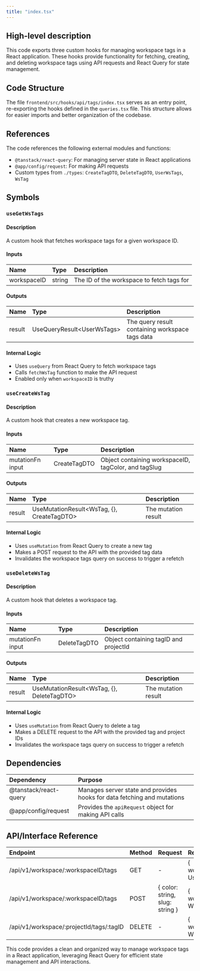 ```yaml
---
title: "index.tsx"
---
```


## High-level description
This code exports three custom hooks for managing workspace tags in a React application. These hooks provide functionality for fetching, creating, and deleting workspace tags using API requests and React Query for state management.

## Code Structure
The file `frontend/src/hooks/api/tags/index.tsx` serves as an entry point, re-exporting the hooks defined in the `queries.tsx` file. This structure allows for easier imports and better organization of the codebase.

## References
The code references the following external modules and functions:
- `@tanstack/react-query`: For managing server state in React applications
- `@app/config/request`: For making API requests
- Custom types from `./types`: `CreateTagDTO`, `DeleteTagDTO`, `UserWsTags`, `WsTag`

## Symbols

### `useGetWsTags`
#### Description
A custom hook that fetches workspace tags for a given workspace ID.

#### Inputs
| Name | Type | Description |
|:-----|:-----|:------------|
| workspaceID | string | The ID of the workspace to fetch tags for |

#### Outputs
| Name | Type | Description |
|:-----|:-----|:------------|
| result | UseQueryResult&lt;UserWsTags&gt; | The query result containing workspace tags data |

#### Internal Logic
- Uses `useQuery` from React Query to fetch workspace tags
- Calls `fetchWsTag` function to make the API request
- Enabled only when `workspaceID` is truthy

### `useCreateWsTag`
#### Description
A custom hook that creates a new workspace tag.

#### Inputs
| Name | Type | Description |
|:-----|:-----|:------------|
| mutationFn input | CreateTagDTO | Object containing workspaceID, tagColor, and tagSlug |

#### Outputs
| Name | Type | Description |
|:-----|:-----|:------------|
| result | UseMutationResult&lt;WsTag, {}, CreateTagDTO&gt; | The mutation result |

#### Internal Logic
- Uses `useMutation` from React Query to create a new tag
- Makes a POST request to the API with the provided tag data
- Invalidates the workspace tags query on success to trigger a refetch

### `useDeleteWsTag`
#### Description
A custom hook that deletes a workspace tag.

#### Inputs
| Name | Type | Description |
|:-----|:-----|:------------|
| mutationFn input | DeleteTagDTO | Object containing tagID and projectId |

#### Outputs
| Name | Type | Description |
|:-----|:-----|:------------|
| result | UseMutationResult&lt;WsTag, {}, DeleteTagDTO&gt; | The mutation result |

#### Internal Logic
- Uses `useMutation` from React Query to delete a tag
- Makes a DELETE request to the API with the provided tag and project IDs
- Invalidates the workspace tags query on success to trigger a refetch

## Dependencies
| Dependency | Purpose |
|:-----------|:--------|
| @tanstack/react-query | Manages server state and provides hooks for data fetching and mutations |
| @app/config/request | Provides the `apiRequest` object for making API calls |

## API/Interface Reference
| Endpoint | Method | Request | Response | Description |
|:---------|:-------|:--------|:---------|:------------|
| /api/v1/workspace/:workspaceID/tags | GET | - | { workspaceTags: UserWsTags } | Fetch workspace tags |
| /api/v1/workspace/:workspaceID/tags | POST | { color: string, slug: string } | { workspaceTag: WsTag } | Create a new workspace tag |
| /api/v1/workspace/:projectId/tags/:tagID | DELETE | - | { workspaceTag: WsTag } | Delete a workspace tag |

This code provides a clean and organized way to manage workspace tags in a React application, leveraging React Query for efficient state management and API interactions.